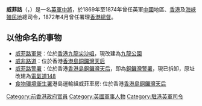 '''威菲路'''（{{lang-en|'''Henry Wase Whitfield'''}}，{{bd|1814年||1877年|3月30日}}）是一名[[英軍|英軍]][[中將|中將]]，於1869年至1874年曾任英軍[[中國|中國]]地區、[[香港|香港]]及[[海峽殖民地|海峽殖民地]]總司令，1872年4月曾任署理[[香港總督|香港總督]]。

==以他命名的事物==
*[[威菲路軍營|威菲路軍營]]：位於[[香港|香港]][[九龍|九龍]][[尖沙咀|尖沙咀]]，現改建為[[九龍公園|九龍公園]]
*[[威非路道|威非路道]]：位於香港[[香港島|香港島]][[銅鑼灣|銅鑼灣]][[天后_(香港)|天后]]
*[[威菲路警署|威菲路警署]]：位於香港[[香港島|香港島]][[銅鑼灣|銅鑼灣]][[天后_(香港)|天后]]，即為[[銅鑼灣警署|銅鑼灣警署]]，現已拆卸，原址改建為[[電氣道148|電氣道148]]
*[[食物環境衞生署|食物環境衞生署]]港島運輸組威菲車房: 位於香港[[香港島|香港島]][[銅鑼灣|銅鑼灣]][[天后_(香港)|天后]]

{{HK-bio-stub}}

[[Category:前香港政府官員|Category:前香港政府官員]]
[[Category:英國軍事人物|Category:英國軍事人物]]
[[Category:駐港英軍司令|Category:駐港英軍司令]]